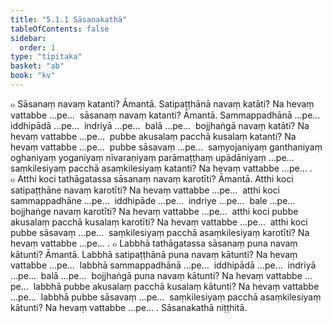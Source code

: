 ```yaml
---
title: "5.1.1 Sāsanakathā"
tableOfContents: false
sidebar:
  order: 1
type: "tipitaka"
basket: "ab"
book: "kv"
---
```



<DynamicBreadcrumb />

<Division number="878" book="kv">

<Paragraph number="2699" book="kv">
๐ Sāsanaṃ navaṃ katanti? Āmantā. Satipaṭṭhānā navaṃ katāti? Na hevaṃ vattabbe …pe…  sāsanaṃ navaṃ katanti? Āmantā. Sammappadhānā …pe…  iddhipādā …pe…  indriyā …pe…  balā …pe…  bojjhaṅgā navaṃ katāti? Na hevaṃ vattabbe …pe…  pubbe akusalaṃ pacchā kusalaṃ katanti? Na hevaṃ vattabbe …pe…  pubbe sāsavaṃ …pe…  saṃyojaniyaṃ ganthaniyaṃ oghaniyaṃ yoganiyaṃ nīvaraṇiyaṃ parāmaṭṭhaṃ upādāniyaṃ …pe…  saṃkilesiyaṃ pacchā asaṃkilesiyaṃ katanti? Na hevaṃ vattabbe …pe… .
</Paragraph>

<Paragraph number="2700" book="kv">
๐ Atthi koci tathāgatassa sāsanaṃ navaṃ karotīti? Āmantā. Atthi koci satipaṭṭhāne navaṃ karotīti? Na hevaṃ vattabbe …pe…  atthi koci sammappadhāne …pe…  iddhipāde …pe…  indriye …pe…  bale …pe…  bojjhaṅge navaṃ karotīti? Na hevaṃ vattabbe …pe…  atthi koci pubbe akusalaṃ pacchā kusalaṃ karotīti? Na hevaṃ vattabbe …pe…  atthi koci pubbe sāsavaṃ …pe…  saṃkilesiyaṃ pacchā asaṃkilesiyaṃ karotīti? Na hevaṃ vattabbe …pe… .
</Paragraph>

<Paragraph number="2701" book="kv">
๐ Labbhā tathāgatassa sāsanaṃ puna navaṃ kātunti? Āmantā. Labbhā satipaṭṭhānā puna navaṃ kātunti? Na hevaṃ vattabbe …pe…  labbhā sammappadhānā …pe…  iddhipādā …pe…  indriyā …pe…  balā …pe…  bojjhaṅgā puna navaṃ kātunti? Na hevaṃ vattabbe …pe…  labbhā pubbe akusalaṃ pacchā kusalaṃ kātunti? Na hevaṃ vattabbe …pe…  labbhā pubbe sāsavaṃ …pe…  saṃkilesiyaṃ pacchā asaṃkilesiyaṃ kātunti? Na hevaṃ vattabbe …pe… .

</Paragraph>
</Division>

<Paragraph number="2702" type="center" book="kv">
Sāsanakathā niṭṭhitā.
</Paragraph>